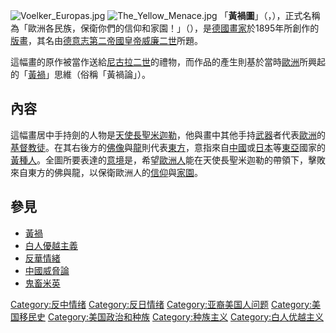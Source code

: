{{Unreferenced|time=2021-09-15T09:24:01+00:00}}
[[File:Voelker_Europas.jpg|thumb]]
[[File:The_Yellow_Menace.jpg|thumb]]
「'''黃禍圖'''」（{{lang-de|''Die Gelbe Gefahr''}}，{{lang-en|''The Yellow Peril''}}），正式名稱為「歐洲各民族，保衛你們的信仰和家園！」（{{lang-de|''Völker Europas, wahr(e)t Eure heiligsten Güter''}}），是[[德國|德國]][[畫家|畫家]]{{link-de|赫爾曼·克納克富斯|Hermann Knackfuß}}於1895年所創作的[[版畫|版畫]]，其名由[[德意志第二帝國|德意志第二帝國]][[皇帝|皇帝]][[威廉二世_(德國)|威廉二世]]所題。

這幅畫的原作被當作送給[[尼古拉二世_(俄羅斯)|尼古拉二世]]的禮物，而作品的產生則基於當時[[歐洲|歐洲]]所興起的「[[黃禍|黃禍]]」思維（俗稱「黃禍論」）。

== 內容 ==
這幅畫居中手持劍的人物是[[天使長|天使長]][[聖米迦勒|聖米迦勒]]，他與畫中其他手持[[武器|武器]]者代表[[歐洲|歐洲]]的[[基督教徒|基督教徒]]。在其右後方的[[佛|佛像]]與[[龍|龍]]則代表[[東方|東方]]，意指來自[[中國|中國]]或[[日本|日本]]等[[東亞|東亞]]國家的[[黃種人|黃種人]]。全圖所要表達的[[意境|意境]]是，希望[[歐洲人|歐洲人]]能在天使長聖米迦勒的帶領下，擊敗來自東方的佛與龍，以保衛歐洲人的[[信仰|信仰]]與[[家園|家園]]。

== 參見 ==
* [[黃禍|黃禍]]
* [[白人優越主義|白人優越主義]]
* [[反華情緒|反華情緒]]
* [[中國威脅論|中國威脅論]]
* [[鬼畜米英|鬼畜米英]]

[[Category:反中情绪|Category:反中情绪]]
[[Category:反日情绪|Category:反日情绪]]
[[Category:亚裔美国人问题|Category:亚裔美国人问题]]
[[Category:美国移民史|Category:美国移民史]]
[[Category:美国政治和种族|Category:美国政治和种族]]
[[Category:种族主义|Category:种族主义]]
[[Category:白人优越主义|Category:白人优越主义]]